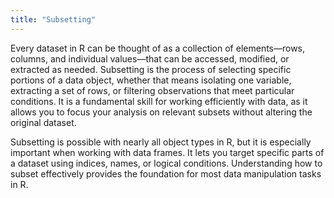 ```yaml
---
title: "Subsetting"
---
```


Every dataset in R can be thought of as a collection of elements—rows, columns, and individual values—that can be accessed, modified, or extracted as needed. Subsetting is the process of selecting specific portions of a data object, whether that means isolating one variable, extracting a set of rows, or filtering observations that meet particular conditions. It is a fundamental skill for working efficiently with data, as it allows you to focus your analysis on relevant subsets without altering the original dataset.

Subsetting is possible with nearly all object types in R, but it is especially important when working with data frames. It lets you target specific parts of a dataset using indices, names, or logical conditions. Understanding how to subset effectively provides the foundation for most data manipulation tasks in R.

